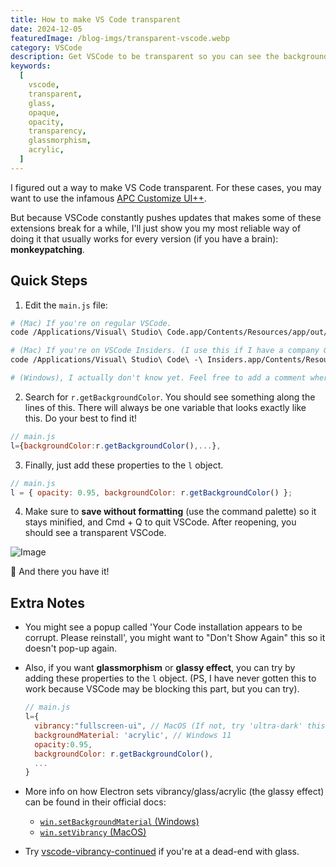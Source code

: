 ```yaml
---
title: How to make VS Code transparent
date: 2024-12-05
featuredImage: /blog-imgs/transparent-vscode.webp
category: VSCode
description: Get VSCode to be transparent so you can see the background behind it.
keywords:
  [
    vscode,
    transparent,
    glass,
    opaque,
    opacity,
    transparency,
    glassmorphism,
    acrylic,
  ]
---
```


I figured out a way to make VS Code transparent. For these cases, you may want to use the infamous [APC Customize UI++](https://marketplace.visualstudio.com/items?itemName=drcika.apc-extension).

But because VSCode constantly pushes updates that makes some of these extensions break for a while, I'll just show you my most
reliable way of doing it that usually works for every version (if you have a brain): **monkeypatching**.

## Quick Steps

1. Edit the `main.js` file:

```sh
# (Mac) If you're on regular VSCode.
code /Applications/Visual\ Studio\ Code.app/Contents/Resources/app/out/main.js

# (Mac) If you're on VSCode Insiders. (I use this if I have a company GitHub account)
code /Applications/Visual\ Studio\ Code\ -\ Insiders.app/Contents/Resources/app/out/main.js

# (Windows), I actually don't know yet. Feel free to add a comment where `main.js` is.
```

2. Search for `r.getBackgroundColor`. You should see something along the lines of this. There will always be one variable that looks exactly like this. Do your best to find it!

```js
// main.js
l={backgroundColor:r.getBackgroundColor(),...},
```

3. Finally, just add these properties to the `l` object.

```js
// main.js
l = { opacity: 0.95, backgroundColor: r.getBackgroundColor() };
```

4. Make sure to **save without formatting** (use the command palette) so it stays minified, and Cmd + Q to quit VSCode. After reopening, you should see a transparent VSCode.

![Image](/blog-imgs/transparent-vscode.webp)

<p class="mt-20 text-center text-xl">🎉 And there you have it!</p>

## Extra Notes

- You might see a popup called 'Your Code installation appears to be corrupt. Please reinstall', you might want to "Don't Show Again" this so it doesn't pop-up again.
- Also, if you want **glassmorphism** or **glassy effect**, you can try by adding these properties to the `l` object. (PS, I have never gotten this to work because VSCode may be blocking this part, but you can try).

  ```js
  // main.js
  l={
    vibrancy:"fullscreen-ui", // MacOS (If not, try 'ultra-dark' this was the old value that Mac used)
    backgroundMaterial: 'acrylic', // Windows 11
    opacity:0.95,
    backgroundColor: r.getBackgroundColor(),
    ...
  }
  ```

- More info on how Electron sets vibrancy/glass/acrylic (the glassy effect) can be found in their official docs:

  - [`win.setBackgroundMaterial` (Windows)](https://www.electronjs.org/docs/latest/api/browser-window#winsetbackgroundmaterialmaterial-windows)
  - [`win.setVibrancy` (MacOS)](https://www.electronjs.org/docs/latest/api/browser-window#winsetvibrancytype-macos)

- Try [vscode-vibrancy-continued](https://github.com/illixion/vscode-vibrancy-continued) if you're at a dead-end with glass.
